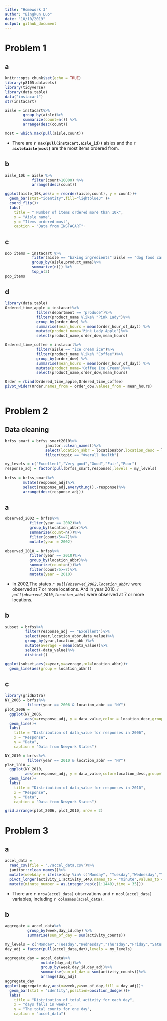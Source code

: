 ```yaml
---
title: "Homework 3"
author: "Bingkun Luo"
date: "10/10/2019"
output: github_document
---
```

# Problem 1
## a
```r
knitr::opts_chunk$set(echo = TRUE)
library(p8105.datasets)
library(tidyverse)
library(data.table)
data("instacart")
str(instacart)
```

```r
aisle = instacart%>%
        group_by(aisle)%>%
        summarize(count=n()) %>%
        arrange(desc(count))

most = which.max(pull(aisle,count))

```

* There are **`r max(pull(instacart,aisle_id))`** aisles and the **`r aisle$aisle[most]`** are the most items ordered from.

## b
```r
aisle_10k = aisle %>%
            filter(count>10000) %>%
            arrange(desc(count))

ggplot(aisle_10k,aes(x = reorder(aisle,count), y = count))+
  geom_bar(stat="identity",fill="lightblue3" )+ 
  coord_flip()+
  labs(
    title = " Number of items ordered more than 10k",
    x = "Aisle name",
    y = "Items ordered most",
    caption = "Data from INSTACART")
```


## c
```r

pop_items = instacart %>% 
            filter(aisle == "baking ingredients"|aisle == "dog food care"|aisle ==                  "packaged vegetables fruits")%>%
            group_by(aisle,product_name)%>%
            summarize(n()) %>%
            top_n(3)
pop_items
```

## d 

```r
library(data.table)
Ordered_time_apple = instacart%>%
              filter(department == "produce")%>%
              filter(product_name %like% "Pink Lady")%>%
              group_by(order_dow) %>% 
              summarise(mean_hours = mean(order_hour_of_day)) %>% 
              mutate(product_name='Pink Lady Apple')%>%
              select(product_name,order_dow,mean_hours) 

Ordered_time_coffee = instacart%>%
              filter(aisle == "ice cream ice")%>%
              filter(product_name %like% "Coffee")%>%
              group_by(order_dow) %>% 
              summarise(mean_hours = mean(order_hour_of_day)) %>% 
              mutate(product_name='Coffee Ice Cream')%>%
              select(product_name,order_dow,mean_hours)

Order = rbind(Ordered_time_apple,Ordered_time_coffee)
pivot_wider(Order,names_from = order_dow,values_from = mean_hours)
  
```

# Problem 2
## Data cleaning 

```r
brfss_smart = brfss_smart2010%>%
                  janitor::clean_names()%>%
                  select(location_abbr = locationabbr,location_desc = locationdesc,   resp_id = respid,everything())%>%
                  filter(topic == "Overall Health")

my_levels = c("Excellent","Very good","Good","Fair","Poor")
response_adj = factor(pull(brfss_smart,response),levels = my_levels)
                  
brfss = brfss_smart%>%
        mutate(response_adj)%>%
        select(response_adj,everything(),-response)%>%
        arrange(desc(response_adj))

```

## a
```r
observed_2002 = brfss%>%
           filter(year == 2002)%>%
           group_by(location_abbr)%>%
           summarize(count=n())%>%
           filter(count/5>=7)%>%
           mutate(year = 2002)
  
observed_2010 = brfss%>%
           filter(year == 2010)%>%
           group_by(location_abbr)%>%
           summarize(count=n())%>%
           filter(count/5>=7)%>%
           mutate(year = 2010)
```
* In 2002,The states *`r pull(observed_2002,location_abbr)`* were observed at 7 or more locations. And in year 2010, *`r pull(observed_2010,location_abbr)`* were observed at 7 or more locations.

## b 
```r
subset = brfss%>%
         filter(response_adj == "Excellent")%>%
         select(year,location_abbr,data_value)%>%
         group_by(year,location_abbr)%>%
         mutate(average = mean(data_value))%>%
         select(-data_value)%>%
         distinct() 

ggplot(subset,aes(x=year,y=average,col=location_abbr))+ 
  geom_line(aes(group = location_abbr))
```

## c
```r
library(gridExtra)
NY_2006 = brfss%>%
          filter(year == 2006 & location_abbr == "NY")
plot_2006 = 
  ggplot(NY_2006,
         aes(x=response_adj, y = data_value,color = location_desc,group=location_desc))+
  geom_line()+
  labs(
    title = "Distribution of data_value for responses in 2006",
    x = "Response",
    y = "Data",
    caption = "Data from Newyork States")

NY_2010 = brfss%>%
          filter(year == 2010 & location_abbr == "NY")
plot_2010 = 
  ggplot(NY_2010,
         aes(x=response_adj, y = data_value,color=location_desc,group=location_desc))+
  geom_line()+
  labs(
    title = "Distribution of data_value for responses in 2010",
    x = "Response",
    y = "Data",
    caption = "Data from Newyork States")

grid.arrange(plot_2006, plot_2010, nrow = 2)
```

# Problem 3
## a
```r
accel_data = 
  read_csv(file = "./accel_data.csv")%>%
  janitor::clean_names()%>%
  mutate(weekday = ifelse(day %in% c("Monday", "Tuesday","Wednesday","Thursday","Friday"),1,0))%>%
  pivot_longer(activity_1:activity_1440,names_to = "minute",values_to = "activity_counts")%>%
  mutate(minute_number = as.integer(rep(c(1:1440),time = 35)))

```
* There are  `r nrow(accel_data)` observations and `r ncol(accel_data)` variables, including `r colnames(accel_data)`.

## b
```r

aggregate = accel_data%>%
          group_by(week,day_id,day) %>% 
          summarise(sum_of_day = sum(activity_counts))

my_levels = c("Monday","Tuesday","Wednesday","Thursday","Friday","Saturday","Sunday")
day_adj = factor(pull(accel_data,day),levels = my_levels)

aggregate_day = accel_data%>%
                mutate(day_adj)%>%
                group_by(week,day_id,day_adj)%>% 
                summarise(sum_of_day = sum(activity_counts))%>%
                arrange(day_adj)
aggregate_day
ggplot(aggregate_day,aes(x=week,y=sum_of_day,fill = day_adj))+
  geom_bar(stat = "identity",position=position_dodge())+ 
  labs(
    title = "Distribution of total activity for each day",
    x = "days falls in weeks",
    y = "The total counts for one day",
    caption = "accel_data") 

  
        
```


